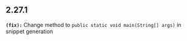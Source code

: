 ## 2.27.1
**`(fix):`** Change method to `public static void main(String[] args)` in snippet generation


